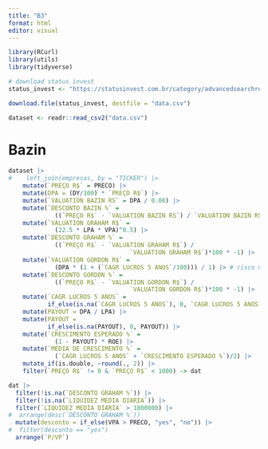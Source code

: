 ```yaml
---
title: "B3"
format: html
editor: visual
---
```


```r
library(RCurl)
library(utils)
library(tidyverse)
```

```r
# download status invest
status_invest <- "https://statusinvest.com.br/category/advancedsearchresultexport?search=%7B%22Sector%22%3A%22%22%2C%22SubSector%22%3A%22%22%2C%22Segment%22%3A%22%22%2C%22my_range%22%3A%220%3B25%22%2C%22dy%22%3A%7B%22Item1%22%3Anull%2C%22Item2%22%3Anull%7D%2C%22p_L%22%3A%7B%22Item1%22%3Anull%2C%22Item2%22%3Anull%7D%2C%22peg_Ratio%22%3A%7B%22Item1%22%3Anull%2C%22Item2%22%3Anull%7D%2C%22p_VP%22%3A%7B%22Item1%22%3Anull%2C%22Item2%22%3Anull%7D%2C%22p_Ativo%22%3A%7B%22Item1%22%3Anull%2C%22Item2%22%3Anull%7D%2C%22margemBruta%22%3A%7B%22Item1%22%3Anull%2C%22Item2%22%3Anull%7D%2C%22margemEbit%22%3A%7B%22Item1%22%3Anull%2C%22Item2%22%3Anull%7D%2C%22margemLiquida%22%3A%7B%22Item1%22%3Anull%2C%22Item2%22%3Anull%7D%2C%22p_Ebit%22%3A%7B%22Item1%22%3Anull%2C%22Item2%22%3Anull%7D%2C%22eV_Ebit%22%3A%7B%22Item1%22%3Anull%2C%22Item2%22%3Anull%7D%2C%22dividaLiquidaEbit%22%3A%7B%22Item1%22%3Anull%2C%22Item2%22%3Anull%7D%2C%22dividaliquidaPatrimonioLiquido%22%3A%7B%22Item1%22%3Anull%2C%22Item2%22%3Anull%7D%2C%22p_SR%22%3A%7B%22Item1%22%3Anull%2C%22Item2%22%3Anull%7D%2C%22p_CapitalGiro%22%3A%7B%22Item1%22%3Anull%2C%22Item2%22%3Anull%7D%2C%22p_AtivoCirculante%22%3A%7B%22Item1%22%3Anull%2C%22Item2%22%3Anull%7D%2C%22roe%22%3A%7B%22Item1%22%3Anull%2C%22Item2%22%3Anull%7D%2C%22roic%22%3A%7B%22Item1%22%3Anull%2C%22Item2%22%3Anull%7D%2C%22roa%22%3A%7B%22Item1%22%3Anull%2C%22Item2%22%3Anull%7D%2C%22liquidezCorrente%22%3A%7B%22Item1%22%3Anull%2C%22Item2%22%3Anull%7D%2C%22pl_Ativo%22%3A%7B%22Item1%22%3Anull%2C%22Item2%22%3Anull%7D%2C%22passivo_Ativo%22%3A%7B%22Item1%22%3Anull%2C%22Item2%22%3Anull%7D%2C%22giroAtivos%22%3A%7B%22Item1%22%3Anull%2C%22Item2%22%3Anull%7D%2C%22receitas_Cagr5%22%3A%7B%22Item1%22%3Anull%2C%22Item2%22%3Anull%7D%2C%22lucros_Cagr5%22%3A%7B%22Item1%22%3Anull%2C%22Item2%22%3Anull%7D%2C%22liquidezMediaDiaria%22%3A%7B%22Item1%22%3Anull%2C%22Item2%22%3Anull%7D%2C%22vpa%22%3A%7B%22Item1%22%3Anull%2C%22Item2%22%3Anull%7D%2C%22lpa%22%3A%7B%22Item1%22%3Anull%2C%22Item2%22%3Anull%7D%2C%22valorMercado%22%3A%7B%22Item1%22%3Anull%2C%22Item2%22%3Anull%7D%7D&CategoryType=1"

download.file(status_invest, destfile = "data.csv")

dataset <- readr::read_csv2("data.csv")
```

# Bazin

```r
dataset |> 
#    left_join(empresas, by = "TICKER") |> 
    mutate(`PREÇO R$` = PRECO) |>
    mutate(DPA = (DY/100) * `PREÇO R$`) |> 
    mutate(`VALUATION BAZIN RS` = DPA / 0.06) |> 
    mutate(`DESCONTO BAZIN %` = 
             ((`PREÇO R$` - `VALUATION BAZIN RS`) / `VALUATION BAZIN RS`) * 100 * -1) |> 
    mutate(`VALUATION GRAHAM R$` = 
             (22.5 * LPA * VPA)^0.5) |> 
    mutate(`DESCONTO GRAHAM %` = 
             ((`PREÇO R$` - `VALUATION GRAHAM R$`) / 
                                  `VALUATION GRAHAM R$`)*100 * -1) |> 
    mutate(`VALUATION GORDON R$` = 
             (DPA * (1 + (`CAGR LUCROS 5 ANOS`/100))) / 1) |> # risco mudei para 1
    mutate(`DESCONTO GORDON %` = 
             ((`PREÇO R$` - `VALUATION GORDON R$`) / 
                                  `VALUATION GORDON R$`)*100 * -1) |> 
    mutate(`CAGR LUCROS 5 ANOS` = 
           if_else(is.na(`CAGR LUCROS 5 ANOS`), 0, `CAGR LUCROS 5 ANOS`)) |>
    mutate(PAYOUT = DPA / LPA) |> 
    mutate(PAYOUT = 
           if_else(is.na(PAYOUT), 0, PAYOUT)) |>
    mutate(`CRESCIMENTO ESPERADO %` = 
             (1 - PAYOUT) * ROE) |> 
    mutate(`MÉDIA DE CRESCIMENTO %` = 
             (`CAGR LUCROS 5 ANOS` + `CRESCIMENTO ESPERADO %`)/2) |> 
    mutate_if(is.double, ~round(., 2)) |> 
    filter(`PREÇO R$` != 0 & `PREÇO R$` < 1000) -> dat
```

```r
dat |> 
  filter(!is.na(`DESCONTO GRAHAM %`)) |> 
  filter(!is.na(`LIQUIDEZ MEDIA DIARIA`)) |> 
  filter(`LIQUIDEZ MEDIA DIARIA` > 1000000) |> 
#  arrange(desc(`DESCONTO GRAHAM %`)) 
  mutate(desconto = if_else(VPA > PRECO, "yes", "no")) |> 
#  filter(desconto == "yes")
  arrange(`P/VP`)
```
